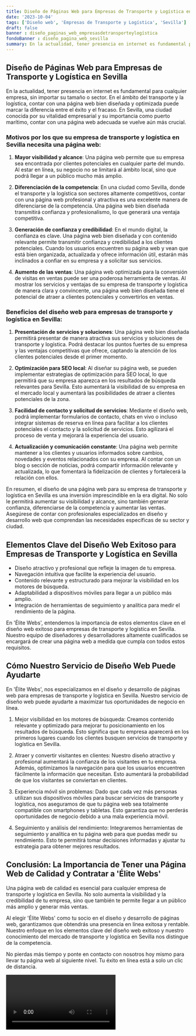 ```yaml
---
title: Diseño de Páginas Web para Empresas de Transporte y Logística en Sevilla
date: '2023-10-04'
tags: ['Diseño web', 'Empresas de Transporte y Logística', 'Sevilla']
draft: false
banner : diseño_paginas_web_empresasdetransporteylogística
fondoBanner : diseño_pagina_web_sevilla
summary: En la actualidad, tener presencia en internet es fundamental para cualquier empresa, sin importar su tamaño o sector. En el ámbito del transporte y la logística, contar con una página web bien diseñada y optimizada puede marcar la diferencia entre el éxito y el fracaso. En Sevilla, una ciudad conocida por su vitalidad empresarial y su importancia como puerto marítimo, contar con una página web adecuada se vuelve aún más crucial.
---
```


## Diseño de Páginas Web para Empresas de Transporte y Logística en Sevilla

En la actualidad, tener presencia en internet es fundamental para cualquier empresa, sin importar su tamaño o sector. En el ámbito del transporte y la logística, contar con una página web bien diseñada y optimizada puede marcar la diferencia entre el éxito y el fracaso. En Sevilla, una ciudad conocida por su vitalidad empresarial y su importancia como puerto marítimo, contar con una página web adecuada se vuelve aún más crucial.

### Motivos por los que su empresa de transporte y logística en Sevilla necesita una página web:

1. **Mayor visibilidad y alcance**: Una página web permite que su empresa sea encontrada por clientes potenciales en cualquier parte del mundo. Al estar en línea, su negocio no se limitará al ámbito local, sino que podrá llegar a un público mucho más amplio.

2. **Diferenciación de la competencia**: En una ciudad como Sevilla, donde el transporte y la logística son sectores altamente competitivos, contar con una página web profesional y atractiva es una excelente manera de diferenciarse de la competencia. Una página web bien diseñada transmitirá confianza y profesionalismo, lo que generará una ventaja competitiva.

3. **Generación de confianza y credibilidad**: En el mundo digital, la confianza es clave. Una página web bien diseñada y con contenido relevante permite transmitir confianza y credibilidad a los clientes potenciales. Cuando los usuarios encuentren su página web y vean que está bien organizada, actualizada y ofrece información útil, estarán más inclinados a confiar en su empresa y a solicitar sus servicios.

4. **Aumento de las ventas**: Una página web optimizada para la conversión de visitas en ventas puede ser una poderosa herramienta de ventas. Al mostrar los servicios y ventajas de su empresa de transporte y logística de manera clara y convincente, una página web bien diseñada tiene el potencial de atraer a clientes potenciales y convertirlos en ventas.

### Beneficios del diseño web para empresas de transporte y logística en Sevilla:

1. **Presentación de servicios y soluciones**: Una página web bien diseñada permitirá presentar de manera atractiva sus servicios y soluciones de transporte y logística. Podrá destacar los puntos fuertes de su empresa y las ventajas competitivas que ofrece, captando la atención de los clientes potenciales desde el primer momento.

2. **Optimización para SEO local**: Al diseñar su página web, se pueden implementar estrategias de optimización para SEO local, lo que permitirá que su empresa aparezca en los resultados de búsqueda relevantes para Sevilla. Esto aumentará la visibilidad de su empresa en el mercado local y aumentará las posibilidades de atraer a clientes potenciales de la zona.

3. **Facilidad de contacto y solicitud de servicios**: Mediante el diseño web, podrá implementar formularios de contacto, chats en vivo o incluso integrar sistemas de reserva en línea para facilitar a los clientes potenciales el contacto y la solicitud de servicios. Esto agilizará el proceso de venta y mejorará la experiencia del usuario.

4. **Actualización y comunicación constante**: Una página web permite mantener a los clientes y usuarios informados sobre cambios, novedades y eventos relacionados con su empresa. Al contar con un blog o sección de noticias, podrá compartir información relevante y actualizada, lo que fomentará la fidelización de clientes y fortalecerá la relación con ellos.

En resumen, el diseño de una página web para su empresa de transporte y logística en Sevilla es una inversión imprescindible en la era digital. No solo le permitirá aumentar su visibilidad y alcance, sino también generar confianza, diferenciarse de la competencia y aumentar las ventas. Asegúrese de contar con profesionales especializados en diseño y desarrollo web que comprendan las necesidades específicas de su sector y ciudad.

<GifSeo />

<Cta />

## Elementos Clave del Diseño Web Exitoso para Empresas de Transporte y Logística en Sevilla

- Diseño atractivo y profesional que refleje la imagen de tu empresa.
- Navegación intuitiva que facilite la experiencia del usuario.
- Contenido relevante y estructurado para mejorar la visibilidad en los motores de búsqueda.
- Adaptabilidad a dispositivos móviles para llegar a un público más amplio.
- Integración de herramientas de seguimiento y analítica para medir el rendimiento de la página.

En 'Élite Webs', entendemos la importancia de estos elementos clave en el diseño web exitoso para empresas de transporte y logística en Sevilla. Nuestro equipo de diseñadores y desarrolladores altamente cualificados se encargará de crear una página web a medida que cumpla con todos estos requisitos.

## Cómo Nuestro Servicio de Diseño Web Puede Ayudarte

En 'Élite Webs', nos especializamos en el diseño y desarrollo de páginas web para empresas de transporte y logística en Sevilla. Nuestro servicio de diseño web puede ayudarte a maximizar tus oportunidades de negocio en línea.

1. Mejor visibilidad en los motores de búsqueda: Creamos contenido relevante y optimizado para mejorar tu posicionamiento en los resultados de búsqueda. Esto significa que tu empresa aparecerá en los primeros lugares cuando los clientes busquen servicios de transporte y logística en Sevilla.

2. Atraer y convertir visitantes en clientes: Nuestro diseño atractivo y profesional aumentará la confianza de los visitantes en tu empresa. Además, optimizamos la navegación para que los usuarios encuentren fácilmente la información que necesitan. Esto aumentará la probabilidad de que los visitantes se conviertan en clientes.

3. Experiencia móvil sin problemas: Dado que cada vez más personas utilizan sus dispositivos móviles para buscar servicios de transporte y logística, nos aseguramos de que tu página web sea totalmente compatible con smartphones y tabletas. Esto garantiza que no perderás oportunidades de negocio debido a una mala experiencia móvil.

4. Seguimiento y análisis del rendimiento: Integraremos herramientas de seguimiento y analítica en tu página web para que puedas medir su rendimiento. Esto te permitirá tomar decisiones informadas y ajustar tu estrategia para obtener mejores resultados.

## Conclusión: La Importancia de Tener una Página Web de Calidad y Contratar a 'Élite Webs'

Una página web de calidad es esencial para cualquier empresa de transporte y logística en Sevilla. No solo aumenta la visibilidad y la credibilidad de tu empresa, sino que también te permite llegar a un público más amplio y generar más ventas.

Al elegir 'Élite Webs' como tu socio en el diseño y desarrollo de páginas web, garantizamos que obtendrás una presencia en línea exitosa y rentable. Nuestro enfoque en los elementos clave del diseño web exitoso y nuestro conocimiento del mercado de transporte y logística en Sevilla nos distingue de la competencia.

No pierdas más tiempo y ponte en contacto con nosotros hoy mismo para llevar tu página web al siguiente nivel. Tu éxito en línea está a solo un clic de distancia.

<Video />

<CtaBot job='Empresas de Transporte y Logística' city='Sevilla'/>

<Gmaps query='Sevilla+españa+maps' />